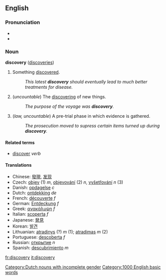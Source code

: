 ==English==
=== Pronunciation ===
*{{IPA|/dəsˈk͉ʌv(ə)ˌɹi/ (CanE)}}
*{{Audio|en-ca-discovery.ogg|Audio (CA)}}

=== Noun ===
'''discovery''' ([[discoveries]])

# Something [[discover]]ed.
#: ''This latest '''discovery''' should eventually lead to much better treatments for disease.''
# (''uncountable'') The [[discover]]ing of new things.
#: ''The purpose of the voyage was '''discovery'''.''
# (''law, uncountable'') A pre-trial phase in which evidence is gathered.
#: ''The prosecution moved to supress certain items turned up during '''discovery'''.''

====Related terms====
*[[discover]] ''verb''

====Translations====
*Chinese: [[發現]], [[发现]]
*Czech: [[objev]] (1) ''m'', [[objevování]] (2) ''n'', [[vyšetřování]] ''n'' (3)
*Danish: [[opdagelse]] ''c''
*Dutch: [[ontdekking]] ''de'' [[Category:Dutch nouns with incomplete gender]]
*French: [[découverte]] ''f''
*German: [[Entdeckung]] ''f''
*Greek: [[ανακάλυψη]] ''f''
*Italian: [[scoperta]] ''f''
*Japanese: [[発見]]
*Korean: [[발견]]
*Lithuanian: [[atradinys]] (?) ''m'' (1); [[atradimas]] ''m'' (2)
*Portuguese: [[descoberta]] ''f''
*Russian: [[открытие]] ''n''
*Spanish: [[descubrimiento]] ''m''

[[Category:1000 English basic words]]

[[fr:discovery]]
[[it:discovery]]